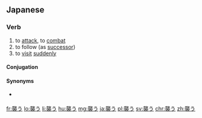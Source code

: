 ==Japanese==
{{ja-kanjitab|おそ|yomi=k}}

===Verb===
{{ja-verb|おそう|type=1|tr=trans}}
# to [[attack]], to [[combat]]
# to follow (as [[successor]])
# to [[visit]] [[suddenly]]

====Conjugation====
{{ja-go-u|おそ}}

====Synonyms====
* {{sense|to attack}} {{ja-r|linkto=攻撃|攻撃する|こうげき する}}

[[fr:襲う]]
[[lo:襲う]]
[[li:襲う]]
[[hu:襲う]]
[[mg:襲う]]
[[ja:襲う]]
[[pl:襲う]]
[[sv:襲う]]
[[chr:襲う]]
[[zh:襲う]]